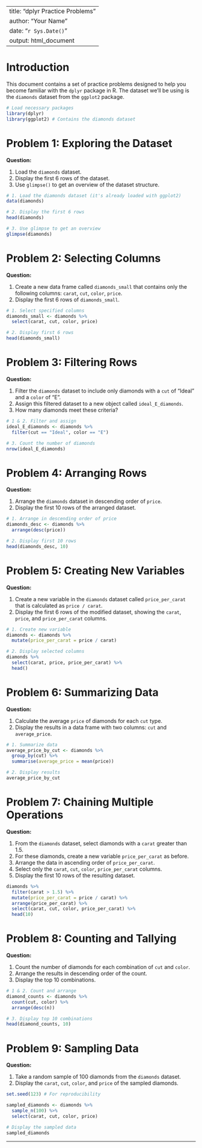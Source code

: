 
---
title: "dplyr Practice Problems"
author: "Your Name"
date: "`r Sys.Date()`"
output: html_document
---

# Introduction

This document contains a set of practice problems designed to help you become familiar with the `dplyr` package in R. The dataset we'll be using is the `diamonds` dataset from the `ggplot2` package.

```{r, include=FALSE}
# Load necessary packages
library(dplyr)
library(ggplot2) # Contains the diamonds dataset
```

# Problem 1: Exploring the Dataset

**Question:**

1. Load the `diamonds` dataset.
2. Display the first 6 rows of the dataset.
3. Use `glimpse()` to get an overview of the dataset structure.



```{r}
# 1. Load the diamonds dataset (it's already loaded with ggplot2)
data(diamonds)

# 2. Display the first 6 rows
head(diamonds)

# 3. Use glimpse to get an overview
glimpse(diamonds)
```

# Problem 2: Selecting Columns

**Question:**

1. Create a new data frame called `diamonds_small` that contains only the following columns: `carat`, `cut`, `color`, `price`.
2. Display the first 6 rows of `diamonds_small`.



```{r}
# 1. Select specified columns
diamonds_small <- diamonds %>%
  select(carat, cut, color, price)

# 2. Display first 6 rows
head(diamonds_small)
```

# Problem 3: Filtering Rows

**Question:**

1. Filter the `diamonds` dataset to include only diamonds with a `cut` of "Ideal" and a `color` of "E".
2. Assign this filtered dataset to a new object called `ideal_E_diamonds`.
3. How many diamonds meet these criteria?



```{r}
# 1 & 2. Filter and assign
ideal_E_diamonds <- diamonds %>%
  filter(cut == "Ideal", color == "E")

# 3. Count the number of diamonds
nrow(ideal_E_diamonds)
```

# Problem 4: Arranging Rows

**Question:**

1. Arrange the `diamonds` dataset in descending order of `price`.
2. Display the first 10 rows of the arranged dataset.



```{r}
# 1. Arrange in descending order of price
diamonds_desc <- diamonds %>%
  arrange(desc(price))

# 2. Display first 10 rows
head(diamonds_desc, 10)
```

# Problem 5: Creating New Variables

**Question:**

1. Create a new variable in the `diamonds` dataset called `price_per_carat` that is calculated as `price / carat`.
2. Display the first 6 rows of the modified dataset, showing the `carat`, `price`, and `price_per_carat` columns.



```{r}
# 1. Create new variable
diamonds <- diamonds %>%
  mutate(price_per_carat = price / carat)

# 2. Display selected columns
diamonds %>%
  select(carat, price, price_per_carat) %>%
  head()
```

# Problem 6: Summarizing Data

**Question:**

1. Calculate the average `price` of diamonds for each `cut` type.
2. Display the results in a data frame with two columns: `cut` and `average_price`.



```{r}
# 1. Summarize data
average_price_by_cut <- diamonds %>%
  group_by(cut) %>%
  summarise(average_price = mean(price))

# 2. Display results
average_price_by_cut
```

# Problem 7: Chaining Multiple Operations

**Question:**

1. From the `diamonds` dataset, select diamonds with a `carat` greater than 1.5.
2. For these diamonds, create a new variable `price_per_carat` as before.
3. Arrange the data in ascending order of `price_per_carat`.
4. Select only the `carat`, `cut`, `color`, `price_per_carat` columns.
5. Display the first 10 rows of the resulting dataset.



```{r}
diamonds %>%
  filter(carat > 1.5) %>%
  mutate(price_per_carat = price / carat) %>%
  arrange(price_per_carat) %>%
  select(carat, cut, color, price_per_carat) %>%
  head(10)
```

# Problem 8: Counting and Tallying

**Question:**

1. Count the number of diamonds for each combination of `cut` and `color`.
2. Arrange the results in descending order of the count.
3. Display the top 10 combinations.



```{r}
# 1 & 2. Count and arrange
diamond_counts <- diamonds %>%
  count(cut, color) %>%
  arrange(desc(n))

# 3. Display top 10 combinations
head(diamond_counts, 10)
```

# Problem 9: Sampling Data

**Question:**

1. Take a random sample of 100 diamonds from the `diamonds` dataset.
2. Display the `carat`, `cut`, `color`, and `price` of the sampled diamonds.



```{r}
set.seed(123) # For reproducibility

sampled_diamonds <- diamonds %>%
  sample_n(100) %>%
  select(carat, cut, color, price)

# Display the sampled data
sampled_diamonds
```



---
